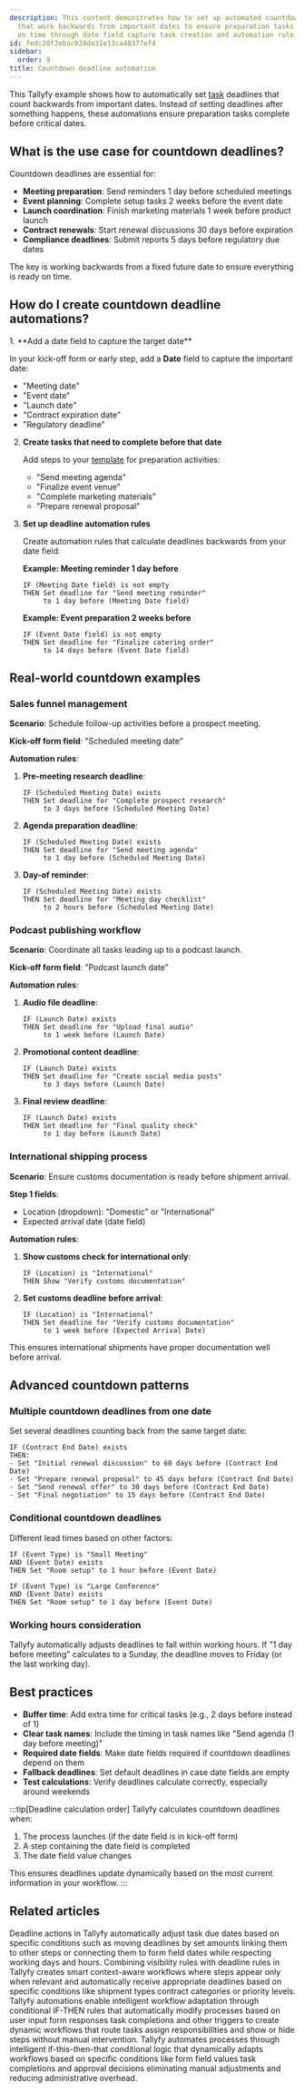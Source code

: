 ```yaml
---
description: This content demonstrates how to set up automated countdown deadlines
  that work backwards from important dates to ensure preparation tasks are completed
  on time through date field capture task creation and automation rule configuration.
id: fedc20f2ebac028de31e13ca48377ef4
sidebar:
  order: 9
title: Countdown deadline automation
---
```



This Tallyfy example shows how to automatically set [task](/products/pro/tracking-and-tasks/tasks/) deadlines that count backwards from important dates. Instead of setting deadlines after something happens, these automations ensure preparation tasks complete before critical dates.

## What is the use case for countdown deadlines?

Countdown deadlines are essential for:

- **Meeting preparation**: Send reminders 1 day before scheduled meetings
- **Event planning**: Complete setup tasks 2 weeks before the event date
- **Launch coordination**: Finish marketing materials 1 week before product launch
- **Contract renewals**: Start renewal discussions 30 days before expiration
- **Compliance deadlines**: Submit reports 5 days before regulatory due dates

The key is working backwards from a fixed future date to ensure everything is ready on time.

## How do I create countdown deadline automations?

<Steps>
1. **Add a date field to capture the target date**
   
   In your kick-off form or early step, add a **Date** field to capture the important date:
   - "Meeting date"
   - "Event date"
   - "Launch date"
   - "Contract expiration date"
   - "Regulatory deadline"

2. **Create tasks that need to complete before that date**
   
   Add steps to your [template](/products/pro/documenting/templates/) for preparation activities:
   - "Send meeting agenda"
   - "Finalize event venue"
   - "Complete marketing materials"
   - "Prepare renewal proposal"

3. **Set up deadline automation rules**
   
   Create automation rules that calculate deadlines backwards from your date field:
   
   **Example: Meeting reminder 1 day before**
   ```
   IF (Meeting Date field) is not empty
   THEN Set deadline for "Send meeting reminder" 
        to 1 day before (Meeting Date field)
   ```
   
   **Example: Event preparation 2 weeks before**
   ```
   IF (Event Date field) is not empty
   THEN Set deadline for "Finalize catering order" 
        to 14 days before (Event Date field)
   ```
</Steps>

## Real-world countdown examples

### Sales funnel management

**Scenario**: Schedule follow-up activities before a prospect meeting.

**Kick-off form field**: "Scheduled meeting date"

**Automation rules**:

1. **Pre-meeting research deadline**:
   ```
   IF (Scheduled Meeting Date) exists
   THEN Set deadline for "Complete prospect research" 
        to 3 days before (Scheduled Meeting Date)
   ```

2. **Agenda preparation deadline**:
   ```
   IF (Scheduled Meeting Date) exists
   THEN Set deadline for "Send meeting agenda" 
        to 1 day before (Scheduled Meeting Date)
   ```

3. **Day-of reminder**:
   ```
   IF (Scheduled Meeting Date) exists
   THEN Set deadline for "Meeting day checklist" 
        to 2 hours before (Scheduled Meeting Date)
   ```

### Podcast publishing workflow

**Scenario**: Coordinate all tasks leading up to a podcast launch.

**Kick-off form field**: "Podcast launch date"

**Automation rules**:

1. **Audio file deadline**:
   ```
   IF (Launch Date) exists
   THEN Set deadline for "Upload final audio" 
        to 1 week before (Launch Date)
   ```

2. **Promotional content deadline**:
   ```
   IF (Launch Date) exists
   THEN Set deadline for "Create social media posts" 
        to 3 days before (Launch Date)
   ```

3. **Final review deadline**:
   ```
   IF (Launch Date) exists
   THEN Set deadline for "Final quality check" 
        to 1 day before (Launch Date)
   ```

### International shipping process

**Scenario**: Ensure customs documentation is ready before shipment arrival.

**Step 1 fields**: 
- Location (dropdown): "Domestic" or "International"
- Expected arrival date (date field)

**Automation rules**:

1. **Show customs check for international only**:
   ```
   IF (Location) is "International"
   THEN Show "Verify customs documentation"
   ```

2. **Set customs deadline before arrival**:
   ```
   IF (Location) is "International"
   THEN Set deadline for "Verify customs documentation"
        to 1 week before (Expected Arrival Date)
   ```

This ensures international shipments have proper documentation well before arrival.

## Advanced countdown patterns

### Multiple countdown deadlines from one date

Set several deadlines counting back from the same target date:

```
IF (Contract End Date) exists
THEN:
- Set "Initial renewal discussion" to 60 days before (Contract End Date)
- Set "Prepare renewal proposal" to 45 days before (Contract End Date)
- Set "Send renewal offer" to 30 days before (Contract End Date)
- Set "Final negotiation" to 15 days before (Contract End Date)
```

### Conditional countdown deadlines

Different lead times based on other factors:

```
IF (Event Type) is "Small Meeting" 
AND (Event Date) exists
THEN Set "Room setup" to 1 hour before (Event Date)

IF (Event Type) is "Large Conference"
AND (Event Date) exists  
THEN Set "Room setup" to 1 day before (Event Date)
```

### Working hours consideration

Tallyfy automatically adjusts deadlines to fall within working hours. If "1 day before meeting" calculates to a Sunday, the deadline moves to Friday (or the last working day).

## Best practices

- **Buffer time**: Add extra time for critical tasks (e.g., 2 days before instead of 1)
- **Clear task names**: Include the timing in task names like "Send agenda (1 day before meeting)"
- **Required date fields**: Make date fields required if countdown deadlines depend on them
- **Fallback deadlines**: Set default deadlines in case date fields are empty
- **Test calculations**: Verify deadlines calculate correctly, especially around weekends

:::tip[Deadline calculation order]
Tallyfy calculates countdown deadlines when:
1. The process launches (if the date field is in kick-off form)
2. A step containing the date field is completed
3. The date field value changes

This ensures deadlines update dynamically based on the most current information in your workflow.
:::


## Related articles
<CardGrid>
<LinkTitleCard header="<b>Actions > Automate deadline shifts on tasks</b>" href="/products/pro/documenting/templates/automations/actions/deadline-actions/" > Deadline actions in Tallyfy automatically adjust task due dates based on specific conditions such as moving deadlines by set amounts linking them to other steps or connecting them to form field dates while respecting working days and hours. </LinkTitleCard>
<LinkTitleCard header="<b>Examples > Combined visibility and deadline rules</b>" href="/products/pro/documenting/templates/automations/examples/combined-visibility-deadline-rules/" > Combining visibility rules with deadline rules in Tallyfy creates smart context-aware workflows where steps appear only when relevant and automatically receive appropriate deadlines based on specific conditions like shipment types contract categories or priority levels. </LinkTitleCard>
<LinkTitleCard header="<b>Templates > Automations</b>" href="/products/pro/documenting/templates/automations/" > Tallyfy automations enable intelligent workflow adaptation through conditional IF-THEN rules that automatically modify processes based on user input form responses task completions and other triggers to create dynamic workflows that route tasks assign responsibilities and show or hide steps without manual intervention. </LinkTitleCard>
<LinkTitleCard header="<b>Tutorials > Create an automation</b>" href="/products/pro/tutorials/how-can-tallyfy-automate-and-streamline-my-processes/" > Tallyfy automates processes through intelligent if-this-then-that conditional logic that dynamically adapts workflows based on specific conditions like form field values task completions and approval decisions eliminating manual adjustments and reducing administrative overhead. </LinkTitleCard>
</CardGrid>
